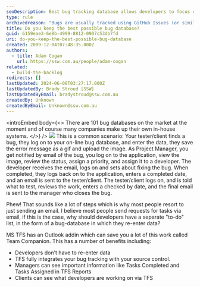 ```yaml
---
seoDescription: Best bug tracking database allows developers to focus on coding by eliminating data re-entry.
type: rule
archivedreason: "Bugs are usually tracked using GitHub Issues (or similar) and Team Companion is dead. Superceded by related Rule"
title: Do you keep the best possible bug database?
guid: 6159eae3-6e8b-4999-8812-0907c53db7fd
uri: do-you-keep-the-best-possible-bug-database
created: 2009-12-04T07:48:35.000Z
authors:
  - title: Adam Cogan
    url: https://ssw.com.au/people/adam-cogan
related:
  - build-the-backlog
redirects: []
lastUpdated: 2024-06-08T03:27:17.000Z
lastUpdatedBy: Brady Stroud [SSW]
lastUpdatedByEmail: bradystroud@ssw.com.au
createdBy: Unknown
createdByEmail: Unknown@ssw.com.au
---
```


<introEmbed
  body={<>
There are 101 bug databases on the market at the moment and of course many companies make up their own in-house systems.
  </>}
/>
![](/uploads/rules/do-you-keep-the-best-possible-bug-database/bugs.jpg)
This is a common scenario: Your tester/client finds a bug, they log on to your on-line bug database, and enter the data, they save the error message as a gif and upload the image. As Project Manager, you get notified by email of the bug, you log on to the application, view the image, review the status, assign a priority, and assign it to a developer. The developer receives the email, logs on and sets about fixing the bug. When completed, they logs back on to the application, enters a completed date, and an email is sent to the tester/client. The tester/client logs on, and is told what to test, reviews the work, enters a checked by date, and the final email is sent to the manager who closes the bug.

Phew! That sounds like a lot of steps which is why most people resort to just sending an email. I believe most people send requests for tasks via email, if this is the case, why should developers have a separate "to-do" list, in the form of a bug-database in which they re-enter data?

MS TFS has an Outlook addin which can save you a lot of this work called Team Companion. This has a number of benefits including:

- Developers don't have to re-enter data
- TFS fully integrates your bug tracking with your source control.
- Managers can see important information like Tasks Completed and Tasks Assigned in TFS Reports
- Clients can see what developers are working on via TFS
